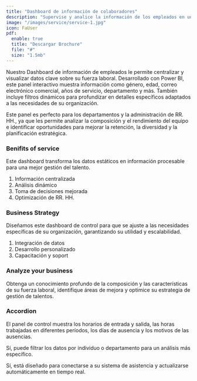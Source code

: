 ```yaml
---
title: "Dashboard de información de colaboradores"
description: "Supervise y analice la información de los empleados en un lugar centralizado."
image: "/images/service/service-1.jpg"
icon: FaUser
pdf:
  enable: true
  title: "Descargar Brochure"
  file: "#"
  size: "1.5mb"
---
```


Nuestro Dashboard de información de empleados le permite centralizar y visualizar datos clave sobre su fuerza laboral. Desarrollado con Power BI, este panel interactivo muestra información como género, edad, correo electrónico comercial, años de servicio, departamento y más. También incluye filtros dinámicos para profundizar en detalles específicos adaptados a las necesidades de su organización.

Este panel es perfecto para los departamentos y la administración de RR. HH., ya que les permite analizar la composición y el rendimiento del equipo e identificar oportunidades para mejorar la retención, la diversidad y la planificación estratégica.

### Benifits of service

Este dashboard transforma los datos estáticos en información procesable para una mejor gestión del talento.

1. Información centralizada
2. Análisis dinámico
3. Toma de decisiones mejorada
4. Optimización de RR. HH.

### Business Strategy

Diseñamos este dashboard de control para que se ajuste a las necesidades específicas de su organización, garantizando su utilidad y escalabilidad.

1. Integración de datos
2. Desarrollo personalizado
3. Capacitación y soport

### Analyze your business

Obtenga un conocimiento profundo de la composición y las características de su fuerza laboral, identifique áreas de mejora y optimice su estrategia de gestión de talentos.

### Accordion

<Accordion client:load title="¿Qué datos puede mostrar este panel de control?">  

El panel de control muestra los horarios de entrada y salida, las horas trabajadas en diferentes períodos, los días de ausencia y los motivos de las ausencias.

</Accordion>  

<Accordion client:load title="¿Puedo buscar por departamento o empleado?">  

Sí, puede filtrar los datos por individuo o departamento para un análisis más específico.

</Accordion>  

<Accordion client:load title="¿Se actualiza automáticamente con los nuevos registros?">  

Sí, está diseñado para conectarse a su sistema de asistencia y actualizarse automáticamente en tiempo real.

</Accordion>

